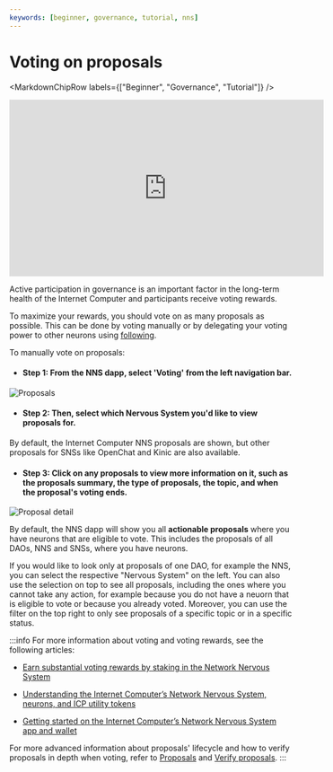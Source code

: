 ```yaml
---
keywords: [beginner, governance, tutorial, nns]
---
```



# Voting on proposals

<MarkdownChipRow labels={["Beginner", "Governance", "Tutorial"]} />

<iframe width="560" height="315" src="https://www.youtube.com/embed/TGY6AF110e8?si=D3xFV1fq9bzUO4is" title="YouTube video player" frameborder="0" allow="accelerometer; autoplay; clipboard-write; encrypted-media; gyroscope; picture-in-picture; web-share" referrerpolicy="strict-origin-when-cross-origin" allowfullscreen></iframe>

Active participation in governance is an important factor in the long-term health of the Internet Computer and participants receive voting rewards.

To maximize your rewards, you should vote on as many proposals as possible.
This can be done by voting manually or by delegating your voting power to other neurons using [following](/docs/current/developer-docs/daos/nns/nns-dapp-voting-on-proposals).

To manually vote on proposals:

- #### Step 1:  From the NNS dapp, select 'Voting' from the left navigation bar.

![Proposals](../../_attachments/nns19.png)

- #### Step 2: Then, select which Nervous System you'd like to view proposals for.

By default, the Internet Computer NNS proposals are shown, but other proposals for SNSs like OpenChat and Kinic are also available.

- #### Step 3:  Click on any proposals to view more information on it, such as the proposals summary, the type of proposals, the topic, and when the proposal's voting ends.

![Proposal detail](../../_attachments/nns20.png)

By default, the NNS dapp will show you all **actionable proposals** where you have neurons that are eligible to vote. This includes the proposals of all DAOs, NNS and SNSs, where you have neurons.

If you would like to look only at proposals of one DAO, for example the NNS, you can select the respective "Nervous System" on the left.
You can also use the selection on top to see all proposals, including the ones where you cannot take any action, for example because you do not have a neuorn that is eligible to vote or because you already voted.
Moreover, you can use the filter on the top right to only see proposals of a specific topic or in a specific status.

:::info
For more information about voting and voting rewards, see the following articles:

-   [Earn substantial voting rewards by staking in the Network Nervous System](https://medium.com/dfinity/earn-substantial-voting-rewards-by-staking-in-the-network-nervous-system-7eb5cf988182)

-   [Understanding the Internet Computer’s Network Nervous System, neurons, and ICP utility tokens](https://medium.com/dfinity/understanding-the-internet-computers-network-nervous-system-neurons-and-icp-utility-tokens-730dab65cae8)

-   [Getting started on the Internet Computer’s Network Nervous System app and wallet](https://medium.com/dfinity/getting-started-on-the-internet-computers-network-nervous-system-app-wallet-61ecf111ea11)

For more advanced information about proposals' lifecycle and how to verify proposals in depth when voting,
refer to [Proposals](/docs/current/developer-docs/daos/nns/proposal-overview)
and [Verify proposals](/docs/current/developer-docs/daos/nns/voting-verify-proposals).
:::

